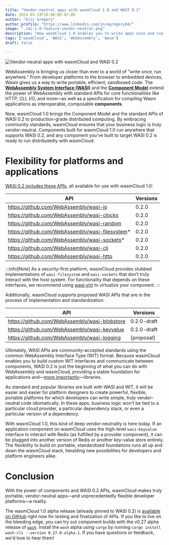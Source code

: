 ```yaml
---
title: "Vendor-neutral apps with wasmCloud 1.0 and WASI 0.2"
date: 2024-03-19T10:00:00-07:00
author: "Eric Gregory"
author_profile: "https://www.linkedin.com/in/egregory04/"
image: "./wC-1.0-feature-vendor-neutral.png"
description: "How wasmCloud 1.0 enables you to write apps once and run anywhere with WASI 0.2."
tags: ['wasmCloud', 'WASI', 'WebAssembly', 'Wasm']
draft: false

---
```


![Vendor-neutral apps with wasmCloud and WASI 0.2](./wC-1.0-feature-vendor-neutral.png)

WebAssembly is bringing us closer than ever to a world of "write once, run anywhere." From developer platforms to the browser to embedded devices, Wasm gives us a way to write portable, efficient, sandboxed code. The **[WebAssembly System Interface (WASI)](https://github.com/WebAssembly/WASI/)** and the **[Component Model](https://github.com/WebAssembly/component-model)** extend the power of WebAssembly with standard APIs for core functionalities like HTTP, CLI, I/O, and more&mdash;as well as a specification for compiling Wasm applications as interoperable, composable **components**.

Now, wasmCloud 1.0 brings the Component Model and the standard APIs of WASI 0.2 to production-grade distributed computing. By embracing community standards, wasmCloud ensures that your business logic is truly vendor-neutral. Components built for wasmCloud 1.0 run anywhere that supports WASI 0.2, and any component you've built to target WASI 0.2 is ready to run distributedly with wasmCloud.

# Flexibility for platforms and applications

[WASI 0.2 includes these APIs](https://github.com/WebAssembly/WASI/tree/main/preview2#wasi-preview-2-contents), all available for use with wasmCloud 1.0:

| API                                             | Versions |
| ------------------------------------------------| -------- |
| https://github.com/WebAssembly/wasi-io          | 0.2.0    |
| https://github.com/WebAssembly/wasi-clocks      | 0.2.0    |
| https://github.com/WebAssembly/wasi-random      | 0.2.0    |
| https://github.com/WebAssembly/wasi-filesystem* | 0.2.0    |
| https://github.com/WebAssembly/wasi-sockets*    | 0.2.0    |
| https://github.com/WebAssembly/wasi-cli         | 0.2.0    |
| https://github.com/WebAssembly/wasi-http        | 0.2.0    |

:::info[Note]
As a security-first platform, wasmCloud provides stubbed implementations of `wasi-filesystem` and `wasi-sockets` that don’t truly interact with the host system. For functionality that depends on these interfaces, we recommend using [wasi-virt](https://github.com/bytecodealliance/wasi-virt) to virtualize your component.
:::

Additionally, wasmCloud supports proposed WASI APIs that are in the process of implementation and standardization:

| API                                            | Versions       |
| ---------------------------------------------- | --------       |
| https://github.com/WebAssembly/wasi-blobstore  | 0.2.0-draft    |
| https://github.com/WebAssembly/wasi-keyvalue   | 0.2.0-draft    |
| https://github.com/WebAssembly/wasi-logging    | [proposal]

Ultimately, WASI APIs are community-accepted standards using the common WebAssembly Interface Type (WIT) format. Because wasmCloud enables you to build custom WIT interfaces and communicate between components, WASI 0.2 is just the beginning of what you can do with WebAssembly and wasmCloud, providing a stable foundation for applications and&mdash;[more importantly](https://wasmcloud.com/blog/wasi-preview-2-officially-launches)&mdash;libraries. 

As standard and popular libraries are built with WASI and WIT, it will be easier and easier for platform designers to create powerful, flexible, portable platforms for which developers can write simple, truly vendor-neutral code idiomatically. In these apps, business logic won't be tied to a particular cloud provider, a particular dependency stack, or even a particular version of a dependency. 

With wasmCloud 1.0, this kind of deep vendor-neutrality is here today. If an application component on wasmCloud uses the high-level `wasi-keyvalue` interface to interact with Redis (as fulfilled by a provider component), it can be plugged into another version of Redis or another key-value store entirely. The flexibility to build on portable, standardized foundations runs all up and down the wasmCloud stack, heralding new possibilities for developers and platform engineers alike.

# Conclusion

With the power of components and WASI 0.2 APIs, wasmCloud makes truly portable, vendor-neutral apps&mdash;and unprecedentedly flexible developer platforms&mdash;a reality. 

The wasmCloud 1.0 alpha release (already pinned to WASI 0.2) is [available on GitHub](https://github.com/wasmCloud/wasmCloud/releases/tag/v1.0.0-alpha.1) right now for testing and finalization of APIs. If you like to live on the bleeding edge, you can try out component builds with the v0.27 alpha release of [`wash`](https://github.com/wasmCloud/wasmCloud/tree/main/crates/wash-cli). Install the `wash` alpha using `cargo` by running `cargo install wash-cli --version 0.27.0-alpha.1`. If you have questions or feedback, we'd love to hear them!